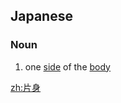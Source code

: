 ==Japanese==
{{ja-kanjitab|かた|み|yomi=kun}}

===Noun===
{{ja-noun|かたみ}}
# one [[side]] of the [[body]]

[[zh:片身]]